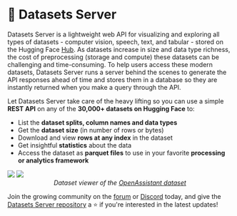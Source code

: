 # 🤗 Datasets Server

Datasets Server is a lightweight web API for visualizing and exploring all types of datasets - computer vision, speech, text, and tabular - stored on the Hugging Face [Hub](https://huggingface.co/datasets).
As datasets increase in size and data type richness, the cost of preprocessing (storage and compute) these datasets can be challenging and time-consuming.
To help users access these modern datasets, Datasets Server runs a server behind the scenes to generate the API responses ahead of time and stores them in a database so they are instantly returned when you make a query through the API. 

Let Datasets Server take care of the heavy lifting so you can use a simple **REST API** on any of the **30,000+ datasets on Hugging Face** to:

* List the **dataset splits, column names and data types**
* Get the **dataset size** (in number of rows or bytes)
* Download and view **rows at any index** in the dataset
* Get insightful **statistics** about the data
* Access the dataset as **parquet files** to use in your favorite **processing or analytics framework**


<div class="flex justify-center">
    <img style="margin-bottom: 0;" class="block dark:hidden" src="https://huggingface.co/datasets/huggingface/documentation-images/resolve/main/datasets-server/oasst1_light.png"/>
    <img style="margin-bottom: 0;" class="hidden dark:block" src="https://huggingface.co/datasets/huggingface/documentation-images/resolve/main/datasets-server/oasst1_dark.png"/>
</div>

<p style="text-align: center; font-style: italic; margin-top: 0;">
Dataset viewer of the <a href="https://huggingface.co/datasets/OpenAssistant/oasst1" rel="nofollow">OpenAssistant dataset</a>
</p>

Join the growing community on the [forum](https://discuss.huggingface.co/) or [Discord](https://discord.com/invite/JfAtkvEtRb) today, and give the [Datasets Server repository](https://github.com/huggingface/datasets-server) a ⭐️ if you're interested in the latest updates!
